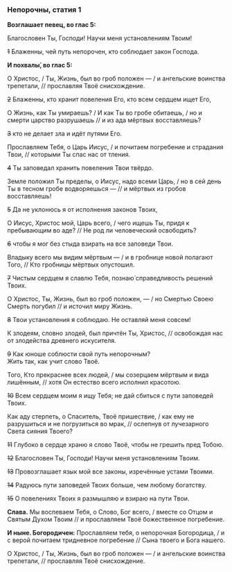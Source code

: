 ### Непорочны, статия 1

**Возглашает певец, во глас 5:**

Благословен Ты, Господи! Научи меня установлениям Твоим! 

~~1~~ Блаженны, чей путь непорочен, кто соблюдает закон Господа.

**И похвалы́, во глас 5:**

О Христос, / Ты, Жизнь, был во гроб положен — / и ангельские воинства трепетали, // прославляя Твоё снисхождение.

~~2~~ Блаженны, кто хранит повеления Его, кто всем сердцем ищет Его,

О Жизнь, как Ты умираешь? / И как Ты во гробе обитаешь, / но и смерти царство разрушаешь // и из ада мёртвых восставляешь?

~~3~~ кто не делает зла и идёт путями Его.

Прославляем Тебя, о Царь Иисус, / и почитаем погребение и страдания Твои, // которыми Ты спас нас от тления.

~~4~~ Ты заповедал хранить повеления Твои твёрдо.

Земле положил Ты пределы, о Иисус, надо всеми Царь, / но в сей день Ты в тесном гробе водворяешься — // и мёртвых из гробов восставляешь!

~~5~~ Да не уклонюсь я от исполнения законов Твоих,

О Иисус, Христос мой, Царь всего, / чего ищешь Ты, придя к пребывающим во аде? // Не род ли человеческий освободить?

~~6~~ чтобы я мог без стыда взирать на все заповеди Твои.

Владыку всего мы видим мёртвым — / и в гробнице новой полагают Того, // Кто гробницы мёртвых опустошил.

~~7~~ Чистым сердцем я славлю Тебя, познаю́ справедливость решений Твоих.

О Христос, Ты, Жизнь, был во гроб положен, — / но Смертью Своею Смерть погубил // и источил миру Жизнь.

~~8~~ Твои установления я соблюдаю. Не оставляй меня совсем!

К злодеям, словно злодей, был причтён Ты, Христос, // освобождая нас от злодейства древнего искусителя.

~~9~~ Как юноше соблюсти свой путь непорочным?  
Жить так, как учит слово Твоё.

Того, Кто прекраснее всех людей, / мы созерцаем мёртвым и вида лишённым, // хотя Он естество всего исполнил красотою.

~~10~~ Всем сердцем моим я ищу Тебя; не дай сбиться с пути заповедей Твоих.

Как аду стерпеть, о Спаситель, Твоё пришествие, / как ему не разрушиться и не погрузиться во мрак, // ослепнув от лучезарного Света сияния Твоего?

~~11~~ Глубоко в сердце храню я слово Твоё, чтобы не грешить пред Тобою.

~~12~~ Благословен Ты, Господи! Научи меня установлениям Твоим.

~~13~~ Провозглашает язык мой все законы, изречённые устами Твоими.

~~14~~ Радуюсь пути заповедей Твоих больше, чем любому богатству.

~~15~~ О повелениях Твоих я размышляю и взираю на пути Твои.

**Слава.** Мы воспеваем Тебя, о Слово, Бог всего, / вместе со Отцом и Святым Духом Твоим // и прославляем Твоё божественное погребение.

**И ныне. Богородичен:** Прославляем тебя, о непорочная Богородица, / и с верой почитаем тридневное погребение // Сына твоего и Бога нашего.

О Христос, / Ты, Жизнь, был во гроб положен — / и ангельские воинства трепетали, // прославляя Твоё снисхождение.
